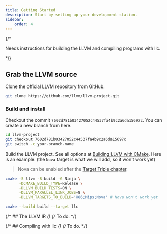 ```yaml
---
title: Getting Started
description: Start by setting up your development station.
sidebar:
    order: 4
---
```


{/* <Aside title="Needs update" type="caution">
Needs instructions for building the LLVM and compiling programs with llc.
</Aside> */}

## Grab the LLVM source
Clone the official LLVM repository from GitHub.
```bash
git clone https://github.com/llvm/llvm-project.git
```

### Build and install
Checkout the commit `7602d781b03427052c44537fa4b9c2a6da15697c`.
You can create a new branch from here.
```bash
cd llvm-project
git checkout 7602d781b03427052c44537fa4b9c2a6da15697c
git switch -c your-branch-name
```

Build the LLVM project. See all options at [Building LLVM with CMake](https://llvm.org/docs/CMake.html#frequently-used-llvm-related-variables).
Here is an example: (the `Nova` target is what we will add, so it won't work yet)
> Nova can be enabled after the [Target Triple chapter](/section-1/01-triple).
```bash
cmake -S llvm -B build -G Ninja \
      -DCMAKE_BUILD_TYPE=Release \
      -DLLVM_BUILD_TESTS=ON \
      -DLLVM_PARALLEL_LINK_JOBS=8 \
      -DLLVM_TARGETS_TO_BUILD='X86;Mips;Nova' # Nova won't work yet

cmake --build build --target llc
```

{/* ## The LLVM IR */}
{/* To do. */}

{/* ## Compiling with llc */}
{/* To do. */}
